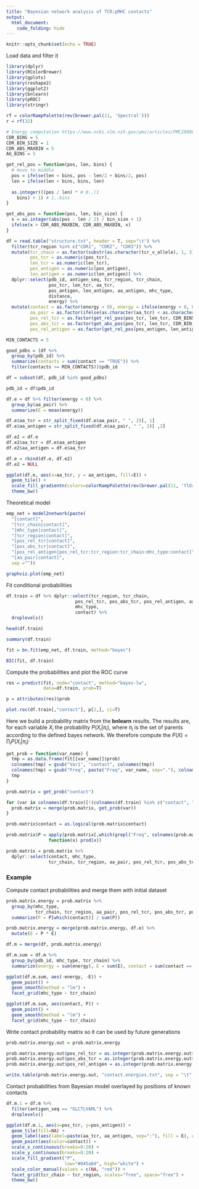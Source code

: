 ```yaml
---
title: "Bayesian network analysis of TCR:pMHC contacts"
output:
  html_document:
    code_folding: hide
---
```


```r
knitr::opts_chunk$set(echo = TRUE)
```

Load data and filter it

```r
library(dplyr)
library(RColorBrewer)
library(gplots)
library(reshape2)
library(ggplot2)
library(bnlearn)
library(pROC)
library(stringr)

rf = colorRampPalette(rev(brewer.pal(11, 'Spectral')))
r = rf(32)

# Energy computation https://www.ncbi.nlm.nih.gov/pmc/articles/PMC2998601/
CDR_BINS = 5
CDR_BIN_SIZE = 1
CDR_ABS_MAXBIN = 5
AG_BINS = 5

get_rel_pos = function(pos, len, bins) {
  # move to middle
  pos = ifelse(len < bins, pos - len/2 + bins/2, pos)
  len = ifelse(len < bins, bins, len)
  
  as.integer(((pos / len) * # 0..(1
    bins) + 1) # 1..bins
}

get_abs_pos = function(pos, len, bin_size) {
  x = as.integer(abs(pos - len / 2) / bin_size + 1)
  ifelse(x > CDR_ABS_MAXBIN, CDR_ABS_MAXBIN, x)
}

df = read.table("structure.txt", header = T, sep="\t") %>%
  filter(tcr_region %in% c("CDR1", "CDR2", "CDR3")) %>%
  mutate(tcr_chain = as.factor(substr(as.character(tcr_v_allele), 1, 3)),
         pos_tcr = as.numeric(pos_tcr),
         len_tcr = as.numeric(len_tcr),
         pos_antigen = as.numeric(pos_antigen),
         len_antigen = as.numeric(len_antigen)) %>%
  dplyr::select(pdb_id, antigen_seq, tcr_region, tcr_chain, 
                pos_tcr, len_tcr, aa_tcr, 
                pos_antigen, len_antigen, aa_antigen, mhc_type, 
                distance,
                energy) %>%
  mutate(contact = as.factor(energy < 0), energy = ifelse(energy > 0, 0, energy),
         aa_pair = as.factor(ifelse(as.character(aa_tcr) < as.character(aa_antigen), paste(aa_tcr, aa_antigen), paste(aa_antigen, aa_tcr))),
         pos_rel_tcr = as.factor(get_rel_pos(pos_tcr, len_tcr, CDR_BINS)),
         pos_abs_tcr = as.factor(get_abs_pos(pos_tcr, len_tcr, CDR_BIN_SIZE)),
         pos_rel_antigen = as.factor(get_rel_pos(pos_antigen, len_antigen, AG_BINS)))

MIN_CONTACTS = 5

good_pdbs = (df %>%
  group_by(pdb_id) %>%
  summarize(contacts = sum(contact == "TRUE")) %>%
  filter(contacts >= MIN_CONTACTS))$pdb_id

df = subset(df, pdb_id %in% good_pdbs)

pdb_id = df$pdb_id
```

```r
df.e = df %>% filter(energy < 0) %>%
  group_by(aa_pair) %>%
  summarize(E = mean(energy))

df.e$aa_tcr = str_split_fixed(df.e$aa_pair, " ", 2)[, 1]
df.e$aa_antigen = str_split_fixed(df.e$aa_pair, " ", 2)[ ,2]

df.e2 = df.e
df.e2$aa_tcr = df.e$aa_antigen
df.e2$aa_antigen = df.e$aa_tcr

df.e = rbind(df.e, df.e2)
df.e2 = NULL

ggplot(df.e, aes(x=aa_tcr, y = aa_antigen, fill=E)) +
  geom_tile() + 
  scale_fill_gradientn(colors=colorRampPalette(rev(brewer.pal(11, 'YlOrRd')))(32)) +
  theme_bw()
```

Theoretical model

```r
emp_net = model2network(paste(
  "[contact]",
  "[tcr_chain|contact]",
  "[mhc_type|contact]",
  "[tcr_region|contact]",
  "[pos_rel_tcr|contact]", 
  "[pos_abs_tcr|contact]", 
  "[pos_rel_antigen|pos_rel_tcr:tcr_region:tcr_chain:mhc_type:contact]", 
  "[aa_pair|contact]", 
  sep =""))

graphviz.plot(emp_net)
```

Fit conditional probabilities

```r
df.train = df %>% dplyr::select(tcr_region, tcr_chain,
                          pos_rel_tcr, pos_abs_tcr, pos_rel_antigen, aa_pair, 
                          mhc_type, 
                          contact) %>%
  droplevels()

head(df.train)

summary(df.train)

fit = bn.fit(emp_net, df.train, method="bayes")

BIC(fit, df.train)
```

Compute the probabilities and plot the ROC curve

```r
res = predict(fit, node="contact", method="bayes-lw", 
              data=df.train, prob=T)

p = attributes(res)$prob

plot.roc(df.train[,"contact"], p[2,], ci=T)
```

Here we build a probability matrix from the **bnlearn** results. The results are, for each variable $X_{i}$ the probability $P(X_{i} | \pi_{i})$, where $\pi_{i}$ is the set of parents according to the defined bayes network. We therefore compute the $P(X) = \prod_{i} P(X_{i} | \pi_{i})$

```r
get_prob = function(var_name) {
  tmp = as.data.frame(fit[[var_name]]$prob)
  colnames(tmp) = gsub("Var1", "contact", colnames(tmp))
  colnames(tmp) = gsub("Freq", paste("Freq", var_name, sep="."), colnames(tmp))
  tmp
}

prob.matrix = get_prob("contact")

for (var in colnames(df.train)[!(colnames(df.train) %in% c("contact", "pdb_id"))]) {
  prob.matrix = merge(prob.matrix, get_prob(var))
}

prob.matrix$contact = as.logical(prob.matrix$contact)

prob.matrix$P = apply(prob.matrix[,which(grepl("Freq", colnames(prob.matrix)))], 1,
                function(x) prod(x))

prob.matrix = prob.matrix %>% 
  dplyr::select(contact, mhc_type, 
                tcr_chain, tcr_region, aa_pair, pos_rel_tcr, pos_abs_tcr, pos_rel_antigen, P)
```

### Example

Compute contact probabilities and merge them with initial dataset

```r
prob.matrix.energy = prob.matrix %>%
  group_by(mhc_type, 
           tcr_chain, tcr_region, aa_pair, pos_rel_tcr, pos_abs_tcr, pos_rel_antigen) %>%
  summarize(P = P[which(contact)] / sum(P))

prob.matrix.energy = merge(prob.matrix.energy, df.e) %>%
  mutate(E = P * E)

df.m = merge(df, prob.matrix.energy)
```

```r
df.m.sum = df.m %>%
  group_by(pdb_id, mhc_type, tcr_chain) %>%
  summarize(energy = sum(energy), E = sum(E), contact = sum(contact == "TRUE"), P = sum(P))

ggplot(df.m.sum, aes(-energy, -E)) +
  geom_point() +
  geom_smooth(method = "lm") +
  facet_grid(mhc_type ~ tcr_chain)

ggplot(df.m.sum, aes(contact, P)) +
  geom_point() +
  geom_smooth(method = "lm") +
  facet_grid(mhc_type ~ tcr_chain)
```

Write contact probability matrix so it can be used by future generations

```r
prob.matrix.energy.out = prob.matrix.energy

prob.matrix.energy.out$pos_rel_tcr = as.integer(prob.matrix.energy.out$pos_rel_tcr)
prob.matrix.energy.out$pos_abs_tcr = as.integer(prob.matrix.energy.out$pos_abs_tcr)
prob.matrix.energy.out$pos_rel_antigen = as.integer(prob.matrix.energy.out$pos_rel_antigen)

write.table(prob.matrix.energy.out, "contact.energies.txt", sep = "\t", quote = F, row.names = F)
```

Contact probabilities from Bayesian model overlayed by positions of known contacts

```r
df.m.1 = df.m %>%
  filter(antigen_seq == "GLCTLVAML") %>%
  droplevels()

ggplot(df.m.1, aes(x=pos_tcr, y=pos_antigen)) +
  geom_tile(fill=NA) +
  geom_label(aes(label=paste(aa_tcr, aa_antigen, sep=":"), fill = E), cex=1.3) +
  geom_point(aes(color=contact)) +
  scale_x_continuous(breaks=0:20) +
  scale_y_continuous(breaks=0:20) +
  scale_fill_gradient("P", 
                      low="#045a8d", high="white") +
  scale_color_manual(values = c(NA, "red")) +
  facet_grid(tcr_chain ~ tcr_region, scales="free", space="free") +
  theme_bw()
```



